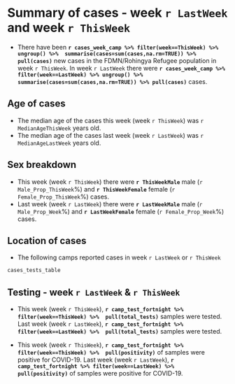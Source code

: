 # Summary of cases - week `r LastWeek` and week `r ThisWeek`

-   There have been **`r cases_week_camp %>% filter(week==ThisWeek) %>% ungroup() %>%  summarise(cases=sum(cases,na.rm=TRUE)) %>% pull(cases)`** new cases in the FDMN/Rohingya Refugee population in week `r ThisWeek`. In week `r LastWeek` there were **`r cases_week_camp %>% filter(week==LastWeek) %>% ungroup() %>%  summarise(cases=sum(cases,na.rm=TRUE)) %>% pull(cases)`** cases.

## Age of cases

-   The median age of the cases this week (week `r ThisWeek`) was `r MedianAgeThisWeek` years old.
-   The median age of the cases last week (week `r LastWeek`) was `r MedianAgeLastWeek` years old.

## Sex breakdown

-   This week (week `r ThisWeek`) there were **`r ThisWeekMale`** male (`r Male_Prop_ThisWeek`%) and **`r ThisWeekFemale`** female (`r Female_Prop_ThisWeek`%) cases.
-   Last week (week `r LastWeek`) there were **`r LastWeekMale`** male (`r Male_Prop_Week`%) and **`r LastWeekFemale`** female (`r Female_Prop_Week`%) cases.

## Location of cases

-   The following camps reported cases in week `r LastWeek` or `r ThisWeek`

```r
cases_tests_table
```

## Testing - week `r LastWeek` & `r ThisWeek`

-   This week (week `r ThisWeek`), **`r camp_test_fortnight %>% filter(week==ThisWeek) %>%  pull(total_tests)`** samples were tested. Last week (week `r LastWeek`), **`r camp_test_fortnight %>% filter(week==LastWeek) %>%  pull(total_tests)`** samples were tested.

-   This week (week `r ThisWeek`), **`r camp_test_fortnight %>% filter(week==ThisWeek) %>%  pull(positivity)`** of samples were positive for COVID-19. Last week (week `r LastWeek`), **`r camp_test_fortnight %>% filter(week==LastWeek) %>%  pull(positivity)`** of samples were positive for COVID-19.
